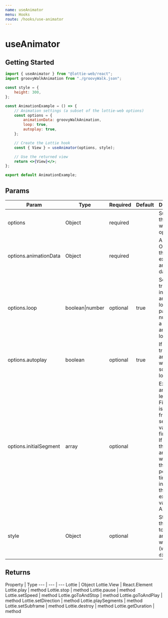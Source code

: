```yaml
---
name: useAnimator
menu: Hooks
route: /hooks/use-animator
---
```



# useAnimator

## Getting Started

<UseAnimatorExamples />

```jsx
import { useAnimator } from "@lottie-web/react";
import groovyWalkAnimation from "./groovyWalk.json";

const style = {
	height: 300,
};

const AnimationExample = () => {
	// Animation settings (a subset of the lottie-web options)
	const options = {
		animationData: groovyWalkAnimation,
		loop: true,
		autoplay: true,
	};

	// Create the Lottie hook
	const { View } = useAnimator(options, style);

	// Use the returned view
	return <>{View}</>;
};

export default AnimationExample;
```

## Params

Param | Type | Required | Default | Description
--- | --- | --- | --- | ---
options | Object | required | | Subset of the lottie-web options
options.animationData | Object | required | | A JSON Object with the exported animation data
options.loop | boolean\|number | optional | true | Set it to true for infinite amount of loops, or pass a number for a specific amount of loops
options.autoplay | boolean | optional | true | If set to true, animation will play as soon as it's loaded
options.initialSegment | array | optional | | Expects an array of length 2. First value is the initial frame, second value is the final frame. If this is set, the animation will start at this position in time instead of the exported value from AE
style | Object | optional | | Style object that applies to the animation wrapper (which is a `div`)

## Returns

Property | Type
--- | --- | ---
Lottie | Object
Lottie.View | React.Element
Lottie.play | method
Lottie.stop | method
Lottie.pause | method
Lottie.setSpeed | method
Lottie.goToAndStop | method
Lottie.goToAndPlay | method
Lottie.setDirection | method
Lottie.playSegments | method
Lottie.setSubframe | method
Lottie.destroy | method
Lottie.getDuration | method
